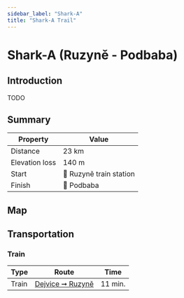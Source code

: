 ```yaml
---
sidebar_label: "Shark-A"
title: "Shark-A Trail"
---
```


# Shark-A (Ruzyně - Podbaba)

## Introduction

TODO

## Summary

| Property | Value |
| --- | --- |
| Distance | 23 km |
| Elevation loss | 140 m |
| Start | 📍 Ruzyně train station |
| Finish | 📍 Podbaba |

## Map

<MapyCzEmbeddedPath id="nemehukeca"></MapyCzEmbeddedPath>

## Transportation

### Train

| Type | Route | Time |
| --- | --- | --- |
| Train | [Dejvice ➞ Ruzyně](https://idos.idnes.cz/vlakyautobusymhdvse/spojeni/vysledky/?f=Praha-Dejvice&fc=100003&t=Praha-Ruzyn%C4%9B&tc=100003&direct=true&af=true&trt=150,151,152,153&fcs=3 "See timetable") | 11 min. |

